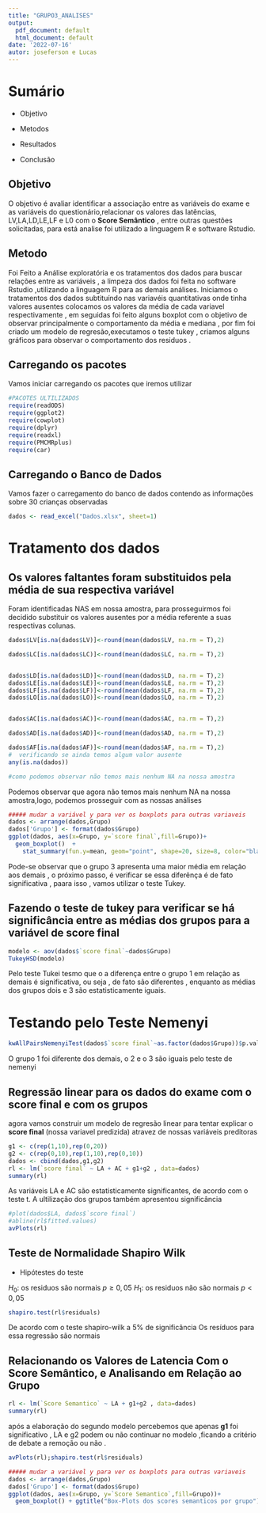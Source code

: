 ```yaml
---
title: "GRUPO3_ANALISES"
output:
  pdf_document: default
  html_document: default
date: '2022-07-16'
autor: joseferson e Lucas
---
```




# Sumário 


* Objetivo 

*  Metodos 

*  Resultados 

*  Conclusão

## Objetivo

O objetivo é avaliar identificar a associação entre as variáveis do exame e as 
variáveis do questionário,relacionar os valores das latências, LV,LA,LD,LE,LF e L0 
com o **Score Semântico** , entre outras questões solicitadas, para está analise foi utilizado a linguagem R e software Rstudio.



## Metodo

 Foi Feito a Análise exploratória e os tratamentos dos dados para buscar relações entre as variáveis , a  limpeza dos dados foi feita no software Rstudio ,utilizando a linguagem R para as demais análises. Iniciamos o tratamentos dos  dados subtituíndo nas  variavéis quantitativas onde tinha valores ausentes  colocamos os valores da média de cada variavel respectivamente , em seguidas foi feito alguns boxplot com o objetivo de 
 observar principalmente o comportamento da média e mediana , por fim foi criado um modelo de regresão,executamos o teste tukey , criamos alguns gráficos para observar o comportamento dos residuos .
 
 
<!--  Relacionar os valores das Latências LV, LA, LC, LD, LE, LF e LO com o Score Semântico, -->
<!-- e analisar em relação o grupo. -->
<!--  Tentar explicar o Score Final a partir das varíaveis referentes ao exame e do grupo ao qual a criança pertence. -->
<!--  Comparar os Scores segundo o grupo. -->


## Carregando os pacotes 

Vamos iniciar carregando os pacotes que iremos utilizar 
```r
#PACOTES ULTILIZADOS
require(readODS)
require(ggplot2)
require(cowplot)
require(dplyr)
require(readxl)
require(PMCMRplus)
require(car)
```


## Carregando o Banco de Dados 

Vamos fazer o carregamento do banco de dados   contendo as informações sobre 30 crianças observadas 
```r
dados <- read_excel("Dados.xlsx", sheet=1)
```

# Tratamento dos dados 

## Os valores faltantes foram substituidos pela média de sua respectiva variável

Foram identificadas  NAS em nossa amostra, para prosseguirmos foi decidido  substituir 
os valores ausentes por a média referente a suas respectivas colunas.

```r
dados$LV[is.na(dados$LV)]<-round(mean(dados$LV, na.rm = T),2)

dados$LC[is.na(dados$LC)]<-round(mean(dados$LC, na.rm = T),2)


dados$LD[is.na(dados$LD)]<-round(mean(dados$LD, na.rm = T),2)
dados$LE[is.na(dados$LE)]<-round(mean(dados$LE, na.rm = T),2)
dados$LF[is.na(dados$LF)]<-round(mean(dados$LF, na.rm = T),2)
dados$LO[is.na(dados$LO)]<-round(mean(dados$LO, na.rm = T),2)


dados$AC[is.na(dados$AC)]<-round(mean(dados$AC, na.rm = T),2)

dados$AD[is.na(dados$AD)]<-round(mean(dados$AD, na.rm = T),2)

dados$AF[is.na(dados$AF)]<-round(mean(dados$AF, na.rm = T),2)
#  verificando se ainda temos algum valor ausente 
any(is.na(dados))

#como podemos observar não temos mais nenhum NA na nossa amostra 
```

Podemos observar que agora  não temos mais nenhum NA na nossa amostra,logo, podemos prosseguir com as nossas análises 

```r
##### mudar a variável y para ver os boxplots para outras variaveis
dados <- arrange(dados,Grupo)
dados['Grupo'] <- format(dados$Grupo)
ggplot(dados, aes(x=Grupo, y=`score final`,fill=Grupo))+
  geom_boxplot()  +
    stat_summary(fun.y=mean, geom="point", shape=20, size=8, color="black", fill="red")+ ggtitle("Box-Plots dos scores finais por grupo")
```

Pode-se observar que o grupo 3 apresenta uma maior média em relação aos demais 
, o próximo passo, é verificar se essa diferênça é de fato significativa , paara isso , vamos utilizar o teste Tukey.


## Fazendo o teste de tukey para verificar se há significância entre as médias dos grupos para a variável de score final

```r
modelo <- aov(dados$`score final`~dados$Grupo)
TukeyHSD(modelo)
```

Pelo teste Tukei tesmo que o a diferença entre o grupo 1 em relação as demais é significativa, ou seja , de fato são diferentes  , enquanto  as médias dos grupos dois e 3  são estatisticamente iguais. 



<!-- ## O grupo 1 foi diferentes dos demais, o 2 e o 3 são iguais pelo teste de tukey -->


# Testando pelo Teste  Nemenyi

```r
kwAllPairsNemenyiTest(dados$`score final`~as.factor(dados$Grupo))$p.value
```




 O grupo 1 foi diferente dos demais, o 2 e o 3 são iguais pelo teste de nemenyi

## Regressão linear para os dados do exame com o score final e com os grupos
agora vamos construir um modelo  de regresão linear para tentar explicar o **score final** (nossa variavel predizida) atravez de nossas variáveis preditoras 


```r
g1 <- c(rep(1,10),rep(0,20))
g2 <- c(rep(0,10),rep(1,10),rep(0,10))
dados <- cbind(dados,g1,g2)
rl <- lm(`score final` ~ LA + AC + g1+g2 , data=dados)
summary(rl)
```

 As variáveis LA e AC são estatisticamente significantes, de acordo com o teste t. A ultilização dos grupos também apresentou significância

```r
#plot(dados$LA, dados$`score final`)
#abline(rl$fitted.values)
avPlots(rl)
```

## Teste de Normalidade Shapiro Wilk 

* Hipótestes do teste 

$H_0:$ os residuos são normais $p\geq 0,05$
$H_1:$ os residuos não são normais $p < 0,05$


```r
shapiro.test(rl$residuals)
```

 De acordo com  o teste shapiro-wilk  a 5% de significância Os resíduos para essa regressão são normais
 
 
## Relacionando os Valores de Latencia Com o Score Semântico, e Analisando em Relação ao Grupo

```r
rl <- lm(`Score Semantico` ~ LA + g1+g2 , data=dados)
summary(rl)
```
após a elaboração do segundo modelo percebemos que apenas  **g1** foi significativo , LA e g2  podem ou não continuar no modelo ,ficando a critério de debate a remoção ou não .
```r
avPlots(rl);shapiro.test(rl$residuals)
```

```r
##### mudar a variável y para ver os boxplots para outras variaveis
dados <- arrange(dados,Grupo)
dados['Grupo'] <- format(dados$Grupo)
ggplot(dados, aes(x=Grupo, y=`Score Semantico`,fill=Grupo))+
  geom_boxplot() + ggtitle("Box-Plots dos scores semanticos por grupo")
```


